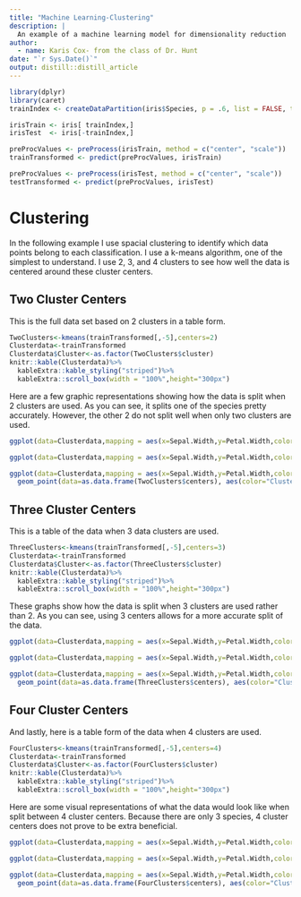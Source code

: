 ```yaml
---
title: "Machine Learning-Clustering"
description: |
  An example of a machine learning model for dimensionality reduction
author:
  - name: Karis Cox- from the class of Dr. Hunt
date: "`r Sys.Date()`"
output: distill::distill_article
---
```


```r
library(dplyr)
library(caret)
trainIndex <- createDataPartition(iris$Species, p = .6, list = FALSE, times = 1)

irisTrain <- iris[ trainIndex,]
irisTest  <- iris[-trainIndex,]

preProcValues <- preProcess(irisTrain, method = c("center", "scale"))
trainTransformed <- predict(preProcValues, irisTrain)

preProcValues <- preProcess(irisTest, method = c("center", "scale"))
testTransformed <- predict(preProcValues, irisTest)
```

# Clustering

In the following example I use spacial clustering to identify which data points belong to each classification. I use a k-means algorithm, one of the simplest to understand. I use 2, 3, and 4 clusters to see how well the data is centered around these cluster centers.

## Two Cluster Centers

This is the full data set based on 2 clusters in a table form.

```r
TwoClusters<-kmeans(trainTransformed[,-5],centers=2)
Clusterdata<-trainTransformed
Clusterdata$Cluster<-as.factor(TwoClusters$cluster)
knitr::kable(Clusterdata)%>%
  kableExtra::kable_styling("striped")%>%
  kableExtra::scroll_box(width = "100%",height="300px")
```

Here are a few graphic representations showing how the data is split when 2 clusters are used. As you can see, it splits one of the species pretty accurately. However, the other 2 do not split well when only two clusters are used.

```r
ggplot(data=Clusterdata,mapping = aes(x=Sepal.Width,y=Petal.Width,color=Cluster))+geom_point(alpha=0.5)
```

```r
ggplot(data=Clusterdata,mapping = aes(x=Sepal.Width,y=Petal.Width,color=Cluster))+geom_point(alpha=0.5)+facet_wrap(~Species)
```

```r
ggplot(data=Clusterdata,mapping = aes(x=Sepal.Width,y=Petal.Width,color=Species))+geom_point(alpha=0.5) + 
  geom_point(data=as.data.frame(TwoClusters$centers), aes(color="Cluster center"), size=5) + theme(legend.title = element_blank())+ggtitle("Iris Cluster Demonstration")
```

## Three Cluster Centers

This is a table of the data when 3 data clusters are used.

```r
ThreeClusters<-kmeans(trainTransformed[,-5],centers=3)
Clusterdata<-trainTransformed
Clusterdata$Cluster<-as.factor(ThreeClusters$cluster)
knitr::kable(Clusterdata)%>%
  kableExtra::kable_styling("striped")%>%
  kableExtra::scroll_box(width = "100%",height="300px")
```

These graphs show how the data is split when 3 clusters are used rather than 2. As you can see, using 3 centers allows for a more accurate split of the data.

```r
ggplot(data=Clusterdata,mapping = aes(x=Sepal.Width,y=Petal.Width,color=Cluster))+geom_point(alpha=0.5)
```

```r
ggplot(data=Clusterdata,mapping = aes(x=Sepal.Width,y=Petal.Width,color=Cluster))+geom_point(alpha=0.5)+facet_wrap(~Species)
```

```r
ggplot(data=Clusterdata,mapping = aes(x=Sepal.Width,y=Petal.Width,color=Species))+geom_point(alpha=0.5) + 
  geom_point(data=as.data.frame(ThreeClusters$centers), aes(color="Cluster center"), size=5) + theme(legend.title = element_blank())+ggtitle("Iris Cluster Demonstration")
```

## Four Cluster Centers

And lastly, here is a table form of the data when 4 clusters are used.

```r
FourClusters<-kmeans(trainTransformed[,-5],centers=4)
Clusterdata<-trainTransformed
Clusterdata$Cluster<-as.factor(FourClusters$cluster)
knitr::kable(Clusterdata)%>%
  kableExtra::kable_styling("striped")%>%
  kableExtra::scroll_box(width = "100%",height="300px")
```

Here are some visual representations of what the data would look like when split between 4 cluster centers. Because there are only 3 species, 4 cluster centers does not prove to be extra beneficial.

```r
ggplot(data=Clusterdata,mapping = aes(x=Sepal.Width,y=Petal.Width,color=Cluster))+geom_point(alpha=0.5)
```

```r
ggplot(data=Clusterdata,mapping = aes(x=Sepal.Width,y=Petal.Width,color=Cluster))+geom_point(alpha=0.5)+facet_wrap(~Species)
```

```r
ggplot(data=Clusterdata,mapping = aes(x=Sepal.Width,y=Petal.Width,color=Species))+geom_point(alpha=0.5) + 
  geom_point(data=as.data.frame(FourClusters$centers), aes(color="Cluster center"), size=5) + theme(legend.title = element_blank())+ggtitle("Iris Cluster Demonstration")
```
